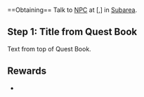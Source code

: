 {{Questbox
 |starting=Talk to [[NPC]] at [,]
 |level=
 |prerequisites=
 |recommended=
 |rewards=
 |items=
 |sequel=
 |repeatable=
}}
<br style="clear:both" />
==Obtaining==
Talk to [[NPC]] at [,] in [[Subarea]].
{{dialog|text=NPCs text.
; Dialogue option.
NPCs response to selected option.
}}

==Step 1: Title from Quest Book==
; Text from top of Quest Book.
{{queststep|Text from Quest Book step}}
<!--:* Clarification text, if needed, such as:-->
<!--:* Click on x at [,].-->
<!--:* You will enter a fight against x Level xx [[Monster]].-->
<!--:* Other characters can/cannot join the fight.-->
<!--:* You will drop x [[Item]].-->
<!--:* You will receive x [[Item]].-->
<!--:* You will lose x [[Item]].-->
<!--:* You must complete or have completed the quest [[Quest]] to be able to talk to it.-->
<!--:* You will receive x XP.-->
<!--:* You will be transported to [[]].-->
<!--:* You will lose access to [[]].-->

==Rewards==
* 

<!--==Related [[Achievement]]s==
* -->
